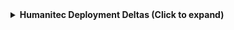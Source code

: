 <details>
<summary><b>Humanitec Deployment Deltas (Click to expand)</b></summary>

```json showLineNumbers
{
    "identifier": "humanitecDeploymentDelta",
    "title": "Humanitec Deployment Delta",
    "icon": "Deployment",
    "schema": {
      "properties": {
        "status": {
          "title": "Status",
          "description": "The status of the deployment delta",
          "type": "string",
          "icon": "DefaultProperty"
        },
        "createdAt": {
          "title": "Created At",
          "description": "The date and time when the deployment delta was created",
          "type": "string",
          "format": "date-time",
          "icon": "DefaultProperty"
        },
        "createdBy": {
          "title": "Created By",
          "description": "The user who created the deployment delta",
          "type": "string",
          "icon": "DefaultProperty"
        },
        "comment": {
          "title": "Comment",
          "description": "Comment for the deployment delta",
          "type": "string",
          "icon": "DefaultProperty"
        },
        "environment": {
          "title": "Environment",
          "description": "The environment for the deployment delta",
          "type": "string",
          "icon": "DefaultProperty"
        }
      },
      "required": []
    },
    "mirrorProperties": {},
    "calculationProperties": {},
    "aggregationProperties": {},
    "relations": {
      "humanitecApplication": {
        "title": "Application",
        "target": "humanitecApplication",
        "required": false,
        "many": false
      }
    }
}
```

</details>